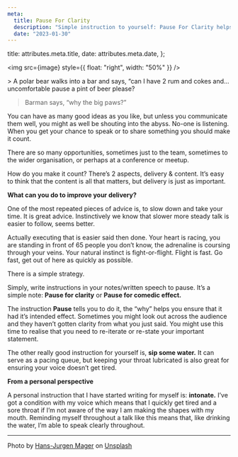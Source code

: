 ```yaml
---
meta:
  title: Pause For Clarity
  description: "Simple instruction to yourself: Pause For Clarity helps with delivery"
  date: "2023-01-30"
---
```


  title: attributes.meta.title,
  date: attributes.meta.date,
};


<img src={image} style={{ float: "right", width: "50%" }} />

<div className="conversation">
> A polar bear walks into a bar and says, “can I have 2 rum and cokes and… uncomfortable pause a pint of beer please?

> Barman says, “why the big paws?”

</div>

You can have as many good ideas as you like, but unless you communicate them well, you might as well be shouting into the abyss. No-one is listening. When you get your chance to speak or to share something you should make it count.

There are so many opportunities, sometimes just to the team, sometimes to the wider organisation, or perhaps at a conference or meetup.

How do you make it count? There’s 2 aspects, delivery & content. It’s easy to think that the content is all that matters, but delivery is just as important.

**What can you do to improve your delivery?**

One of the most repeated pieces of advice is, to slow down and take your time. It is great advice. Instinctively we know that slower more steady talk is easier to follow, seems better.

Actually executing that is easier said then done. Your heart is racing, you are standing in front of 65 people you don’t know, the adrenaline is coursing through your veins. Your natural instinct is fight-or-flight. Flight is fast. Go fast, get out of here as quickly as possible.

There is a simple strategy.

Simply, write instructions in your notes/written speech to pause. It’s a simple note: **Pause for clarity** or **Pause for comedic effect.**

The instruction **Pause** tells you to do it, the “why” helps you ensure that it had it’s intended effect. Sometimes you might look out across the audience and they haven’t gotten clarity from what you just said. You might use this time to realise that you need to re-iterate or re-state your important statement.

The other really good instruction for yourself is, **sip some water.** It can serve as a pacing queue, but keeping your throat lubricated is also great for ensuring your voice doesn’t get tired.

**From a personal perspective**

A personal instruction that I have started writing for myself is: **intonate.** I’ve got a condition with my voice which means that I quickly get tired and a sore throat if I’m not aware of the way I am making the shapes with my mouth. Reminding myself throughout a talk like this means that, like drinking the water, I’m able to speak clearly throughout.

---

Photo by <a href="https://unsplash.com/@hansjurgen007?utm_source=unsplash&utm_medium=referral&utm_content=creditCopyText">Hans-Jurgen Mager</a> on <a href="https://unsplash.com/photos/qQWV91TTBrE?utm_source=unsplash&utm_medium=referral&utm_content=creditCopyText">Unsplash</a>
